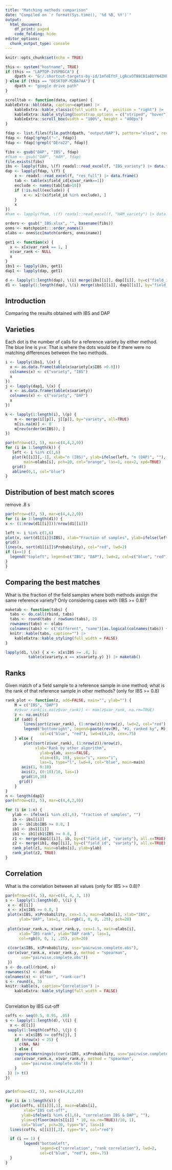 ```yaml
---
title: "Matching methods comparison"
date: "Compiled on `r format(Sys.time(), '%d %B, %Y')`"
output:
  html_document:
    df_print: paged
    code_folding: hide
editor_options:
  chunk_output_type: console
---
```



```r
knitr::opts_chunk$set(echo = TRUE)

this <- system("hostname", TRUE)
if (this == "LAPTOP-IVSPBGCA") { 
	dpath <- "G:/.shortcut-targets-by-id/1mfeEftF_LgRcxOT98CBIaBbYN4ZHkBr_/share/image"
} else if (this == "DESKTOP-M2BA7AA") {
	dpath <- "google drive path"
}

scrolltab <- function(data, caption) {
kableExtra::kbl(data, caption=caption) |>
    kableExtra::kable_classic(full_width = F,  position = "right") |>
    kableExtra::kable_styling(bootstrap_options = c("striped", "hover"))  |> 
    kableExtra::scroll_box(width = "100%", height = "400px")
}

```


```r
fdap <- list.files(file.path(dpath, "output/DAP"), pattern="xlsx$", recursive=TRUE, full=TRUE)
fdap <- fdap[!grepl("~", fdap)]
fdap <- fdap[!grepl("DEra22", fdap)]

fibs <- gsub("DAP", "IBS", fdap)
#fham <- gsub("DAP", "HAM", fdap)
file.exists(fibs)
ibs <- lapply(fibs, \(f) readxl::read_excel(f, "IBS_variety") |> data.frame())
dap <- lapply(fdap, \(f) {
    x <- readxl::read_excel(f, "res_full") |> data.frame()
    tab <- table(x$field_id[x$var_rank==1])
    exclude <- names(tab[tab>10])
    if (!is.null(exclude)) {
    	x <- x[!(x$field_id %in% exclude), ]
    }
    x
})
#ham <- lapply(fham, \(f) readxl::read_excel(f, "HAM_variety") |> data.frame())

orders <- gsub("_IBS.xlsx", "", basename(fibs))
onms <- matchpoint:::order_names()
olabs <- onms$cc[match(orders, onms$name)]

get1 <- function(x) {
  x <- x[x$var_rank == 1, ]
  x$var_rank <- NULL
  x
}
ibs1 <- lapply(ibs, get1)
dap1 <- lapply(dap, get1)

d <- lapply(1:length(dap), \(i) merge(ibs[[i]], dap[[i]], by=c("field_id", "ref_id")))
d1 <- lapply(1:length(dap), \(i) merge(ibs1[[i]], dap1[[i]], by="field_id"))
```

## Introduction

Comparing the results obtained with IBS and DAP

## Varieties 

Each dot is the number of calls for a reference variety by either method. The blue line is *y=x*. That is where the dots would be if there were no matching differences between the two methods. 

```r
i <- lapply(ibs1, \(x) {
  x <- as.data.frame(table(x$variety[x$IBS >0.8]))
  colnames(x) <- c("variety", "IBS")
  x
})
j <- lapply(dap1, \(x) {
  x <- as.data.frame(table(x$variety))
  colnames(x) <- c("variety", "DAP")
  x
})

k <- lapply(1:length(i), \(p) {
    m <- merge(i[[p]], j[[p]], by="variety", all=TRUE)
    m[is.na(m)] <- 0
    m[rev(order(m$IBS)), ]
})

par(mfrow=c(2, 5), mar=c(4,4,2,0))
for (i in 1:length(k)) {
   left <- i %in% c(1,6)
   plot(k[[i]][,-1], xlab="n (IBS)", ylab=ifelse(left, "n (DAP)", ""), 
        main=olabs[i], pch=20, col="orange", las=1, cex=2, xpd=TRUE)
   grid()
   abline(0,1, col="blue")
}
```



## Distribution of best match scores 

remove .8 s

```r
par(mfrow=c(2, 5), mar=c(4,4,2,0))
for (i in 1:length(d1)) {
x <- (1:nrow(d1[[i]]))/nrow(d1[[i]])

left <- i %in% c(1,6)
plot(x, sort(d1[[i]]$IBS), xlab="Fraction of samples", ylab=ifelse(left, "score", ""), las=1, ylim=c(0.5, 1), type="l", lwd=2, col="blue", main=olabs[i])
grid()
lines(x, sort(d1[[i]]$Probability), col="red", lwd=2)
if (i==1) {
  legend("topleft", legend=c("IBS", "DAP"), lwd=2, col=c("blue", "red"), cex=.9)
}
}
```

## Comparing the best matches

What is the fraction of the field samples where both methods assign the same reference variety? Only considering cases with (IBS >= 0.8)?

```r
maketab <- function(tabs) {
  tabs <- do.call(rbind, tabs)
  tabs <- round(tabs / rowSums(tabs), 2)
  rownames(tabs) <- olabs
  colnames(tabs) <- c("different", "same")[as.logical(colnames(tabs)) + 1]
  knitr::kable(tabs, caption="") |> 
    kableExtra::kable_styling(full_width = FALSE)
}

lapply(d1, \(x) { x <- x[x$IBS >= .8, ]; 
          table(x$variety.x == x$variety.y) }) |> maketab()

```

## Ranks

Given match of a field sample to a reference sample in one method; what is the rank of that reference sample in other methods? (only for IBS >= 0.8)

```r
rank_plot <- function(z, add=FALSE, main="", ylab="") {
	M = c("IBS", "DAP")
	#z$var_rank[is.na(z$var_rank)] <- max(z$var_rank, na.rm=TRUE)
	z <- na.omit(z)
	if (add) {
		lines(sort(z$var_rank), (1:nrow(z))/nrow(z), lwd=2, col="red")
		legend("bottomright", legend=paste(rev(M), "#1, ranked by", M),
		       col=c("blue", "red"), lwd=c(4,2), cex=.75)
	} else {
		plot(sort(z$var_rank), (1:nrow(z))/nrow(z), 
		     xlab="Rank by other algorithm", 
			   ylab=ylab, axes=FALSE,
			   xlim=c(0, 10), yaxs="i", xaxs="i",
			   las=1, type="l", lwd=4, col="blue", main=main)
	   axis(1, 0:10)
	   axis(2, (0:10)/10, las=1)
	   grid(10,10)
	  grid()
	}
}
n <- length(dap1)
par(mfrow=c(2, 5), mar=c(4,4,2,0))

for (i in 1:n) {
   ylab <- ifelse(i %in% c(1,6), "fraction of samples", "")
   ib <- ibs[[i]]
   ib <- ib[ib$IBS >= 0.8, ]
   ib1 <- ibs1[[i]]
   ib1 <- ib1[ib1$IBS >= 0.8, ]
   z1 <- merge(dap1[[i]], ib, by=c("field_id", "variety"), all.x=TRUE)
   z2 <- merge(ib1, dap[[i]], by=c("field_id", "variety"), all.x=TRUE)
   rank_plot(z1, main=olabs[i], ylab=ylab)
   rank_plot(z2, TRUE)
}

```


## Correlation

What is the correlation between all values (only for IBS >= 0.8)?

```r
par(mfrow=c(4, 5), mar=c(4, 4, 3, 1))
s <- lapply(1:length(d), \(i) {
 x <- d[[i]]
 x <- x[x$IBS >= 0.8, ]  
 plot(x$IBS, x$Probability, cex=1.5, main=olabs[i], xlab="IBS",
      ylab="DAP", las=1, col=rgb(1, 0, 0, .25), pch=20)
 
 plot(x$var_rank.x, x$var_rank.y, cex=1.5, main=olabs[i], 
      xlab="IBS rank", ylab="DAP rank", las=1, 
      col=rgb(0, 0, 1, .25), pch=20)
 
 c(cor(x$IBS, x$Probability, use="pairwise.complete.obs"),
 cor(x$var_rank.x, x$var_rank.y, method = "spearman",
       use="pairwise.complete.obs")) 
 })
s <- do.call(rbind, s)
rownames(s) <- olabs
colnames(s) <- c("cor", "rank-cor")
s <- round(s, 3)
knitr::kable(s, caption="Correlation") |> 
    kableExtra::kable_styling(full_width = FALSE)

```

</br>
Correlation by IBS cut-off

```r
coffs <- seq(0.5, 0.95, .05)
s <- lapply(1:length(d), \(i) {
  x <- d[[i]]
 sapply(1:length(coffs), \(j) {
    x <- x[x$IBS >= coffs[j], ]  
    if (nrow(x) < 25) {
      c(NA, NA)
    } else {
    suppressWarnings(c(cor(x$IBS, x$Probability, use="pairwise.complete.obs"),
    cor(x$var_rank.x, x$var_rank.y, method = "spearman",
       use="pairwise.complete.obs")) )
    }
 }) |> t()
})


par(mfrow=c(2, 5), mar=c(4,4,2,0))

for (i in 1:length(s)) {
  plot(coffs, s[[i]][,1], main=olabs[i], 
        xlab="IBS cut-off", 
       ylab=ifelse(i %in% c(1,6), "correlation IBS & DAP", ""),
       ylim=c(floor(min(s[[i]] * 10, na.rm=TRUE))/10, 1),
       col="blue", pch=20, type="b", las=1)
  lines(coffs, s[[i]][,2], type="b", col="red")

  if (i == 1) {
		legend("bottomleft", 
		       legend=c("correlation", "rank correlation"), lwd=2, 
		       col=c("blue", "red"), cex=.75)
  }
}
```


